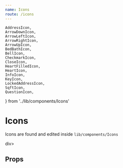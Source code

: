```yaml
---
name: Icons
route: /icons
---
```



    AddressIcon, 
    ArrowDownIcon,
    ArrowLeftIcon,
    ArrowRightIcon,
    ArrowUpIcon,
    BedBathIcon, 
    BellIcon,
    CheckmarkIcon,  
    CloseIcon,  
    HeartFilledIcon, 
    HeartIcon, 
    InfoIcon, 
    KeyIcon, 
    LockedAddressIcon,
    SqftIcon,
    QuestionIcon,
  } from '../lib/components/Icons'

# Icons
Icons are found and edited inside `lib/components/Icons`

<Playground>
    <div style={ {color: colors.grey700} }>
      <IconWrapper name='AddressIcon'>
        <AddressIcon size='48px'/>
      </IconWrapper>
      <IconWrapper name='ArrowDownIcon'>
        <ArrowDownIcon size='48px'/>
      </IconWrapper>
      <IconWrapper name='ArrowLeftIcon'>
        <ArrowLeftIcon size='48px'/>
      </IconWrapper>
      <IconWrapper name='ArrowRightIcon'>
        <ArrowRightIcon size='48px'/>
      </IconWrapper>
      <IconWrapper name='ArrowUpIcon'>
        <ArrowUpIcon size='48px'/>
      </IconWrapper>
      <IconWrapper name='BedBathIcon'>
        <BedBathIcon size='48px'/>
      </IconWrapper>
      <IconWrapper name='BellIcon'>
        <BellIcon size='48px'/>
      </IconWrapper>
      <IconWrapper name='CheckmarkIcon'>
        <CheckmarkIcon size='48px'/>
      </IconWrapper>
      <IconWrapper name='CloseIcon'>
        <CloseIcon size='48px'/>
      </IconWrapper>
      <IconWrapper name='HeartFilledIcon'>
        <HeartFilledIcon size='48px'/>
      </IconWrapper>
      <IconWrapper name='HeartIcon'>
        <HeartIcon size='48px'/>
      </IconWrapper>
      <IconWrapper name='InfoIcon'>
        <InfoIcon size='48px'/>
      </IconWrapper>
      <IconWrapper name='KeyIcon'>
        <KeyIcon size='48px'/>
      </IconWrapper>
      <IconWrapper name='LockedAddressIcon'>
        <LockedAddressIcon size='48px'/>
      </IconWrapper>
      <IconWrapper name='QuestionIcon'>
        <QuestionIcon size='48px'/>
      </IconWrapper></
      <IconWrapper name='SearchIcon'>
        <SearchIcon size='48px'/>
      </IconWrapper></
      <IconWrapper name='SqftIcon'>
        <SqftIcon size='48px'/>
      </IconWrapper>
    div>
</Playground>

## Props
<PropsTable of={HeartIcon} />
